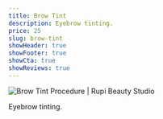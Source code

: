 ```yaml
---
title: Brow Tint
description: Eyebrow tinting.
price: 25
slug: brow-tint
showHeader: true
showFooter: true
showCta: true
showReviews: true
---
```


![Brow Tint Procedure | Rupi Beauty Studio](/uploads/services/brow-tinting-result.webp 'Brow Tint Procedure | Rupi Beauty Studio')

Eyebrow tinting.
